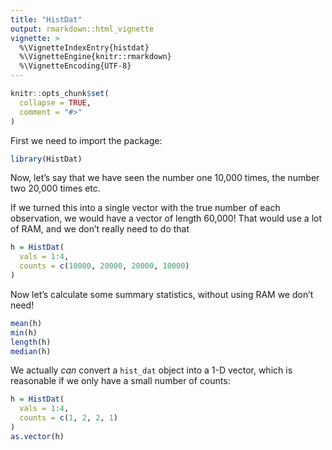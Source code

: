 ```yaml
---
title: "HistDat"
output: rmarkdown::html_vignette
vignette: >
  %\VignetteIndexEntry{histdat}
  %\VignetteEngine{knitr::rmarkdown}
  %\VignetteEncoding{UTF-8}
---
```


```r
knitr::opts_chunk$set(
  collapse = TRUE,
  comment = "#>"
)
```

First we need to import the package:
```r
library(HistDat)
```


Now, let's say that we have seen the number one 10,000 times, the number two 20,000 times etc.

If we turned this into a single vector with the true number of each observation,
we would have a vector of length 60,000! That would use a lot of RAM, and we
don't really need to do that

```r
h = HistDat(
  vals = 1:4,
  counts = c(10000, 20000, 20000, 10000)
)
```

Now let's calculate some summary statistics, without using RAM we don't need!
```r
mean(h)
min(h)
length(h)
median(h)
```

We actually *can* convert a `hist_dat` object into a 1-D vector, which is 
reasonable if we only have a small number of counts:
```r
h = HistDat(
  vals = 1:4,
  counts = c(1, 2, 2, 1)
)
as.vector(h)
```
